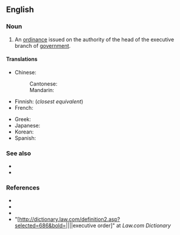 ==English==
{{wikipedia|Executive Order}}

===Noun===
{{en-noun}}

# {{lb|en|legal|chiefly|US}} An [[ordinance]] issued on the authority of the head of the executive branch of [[government]].

====Translations====
{{trans-top|decree issued on the authority of the executive branch of government}}
* Chinese:
*: Cantonese: {{t|yue|行政命令|tr=hang4 zing3 ming6 ling6}}
*: Mandarin: {{t+|cmn|行政命令|tr=xíngzhèng mìnglìng}}
* Finnish: {{t+|fi|asetus}} (''closest equivalent'')
* French: {{t+|fr|ordonnance|f}}
{{trans-mid}}
* Greek: {{t|el|πράξη νομοθετικού περιεχομένου|f}}
* Japanese: {{t|ja|大統領令|tr=daitōryōrei}}
* Korean: {{t-needed|ko}}
* Spanish: {{t-needed|es}}
{{trans-bottom}}

===See also===
* {{l|en|order-in-council}}
* {{l|en|presidential memoranda}}

===References===
* {{R:Dictionary.com}}
* {{R:Merriam Webster Online}}
* {{R:Encarta}}
* "[http://dictionary.law.com/definition2.asp?selected=686&bold=||||executive order]" at ''Law.com Dictionary''